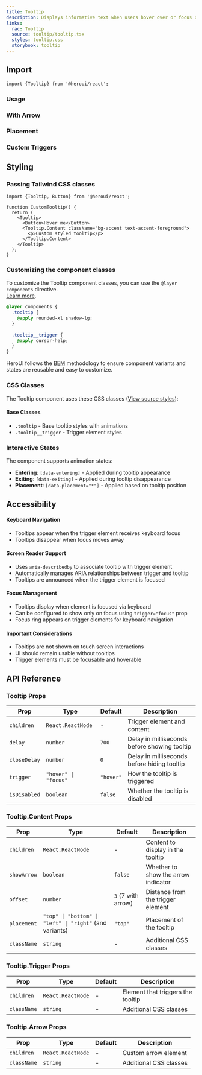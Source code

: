 ```yaml
---
title: Tooltip
description: Displays informative text when users hover over or focus on an element
links:
  rac: Tooltip
  source: tooltip/tooltip.tsx
  styles: tooltip.css
  storybook: tooltip
---
```


## Import

```tsx
import {Tooltip} from '@heroui/react';
```

### Usage

<ComponentPreview 
  name="tooltip-basic"
/>

### With Arrow

<ComponentPreview 
  name="tooltip-with-arrow"
/>

### Placement

<ComponentPreview 
  name="tooltip-placement"
/>

### Custom Triggers

<ComponentPreview 
  name="tooltip-custom-trigger"
/>

## Styling

### Passing Tailwind CSS classes

```tsx
import {Tooltip, Button} from '@heroui/react';

function CustomTooltip() {
  return (
    <Tooltip>
      <Button>Hover me</Button>
      <Tooltip.Content className="bg-accent text-accent-foreground">
        <p>Custom styled tooltip</p>
      </Tooltip.Content>
    </Tooltip>
  );
}
```

### Customizing the component classes

To customize the Tooltip component classes, you can use the `@layer components` directive.
<br/>[Learn more](https://tailwindcss.com/docs/adding-custom-styles#adding-component-classes).

```css
@layer components {
  .tooltip {
    @apply rounded-xl shadow-lg;
  }
  
  .tooltip__trigger {
    @apply cursor-help;
  }
}
```

HeroUI follows the [BEM](https://getbem.com/) methodology to ensure component variants and states are reusable and easy to customize.

### CSS Classes

The Tooltip component uses these CSS classes ([View source styles](https://github.com/heroui-inc/heroui/blob/v3/packages/styles/components/tooltip.css)):

#### Base Classes
- `.tooltip` - Base tooltip styles with animations
- `.tooltip__trigger` - Trigger element styles

### Interactive States

The component supports animation states:

- **Entering**: `[data-entering]` - Applied during tooltip appearance
- **Exiting**: `[data-exiting]` - Applied during tooltip disappearance
- **Placement**: `[data-placement="*"]` - Applied based on tooltip position

## Accessibility

#### Keyboard Navigation

- Tooltips appear when the trigger element receives keyboard focus
- Tooltips disappear when focus moves away

#### Screen Reader Support

- Uses `aria-describedby` to associate tooltip with trigger element
- Automatically manages ARIA relationships between trigger and tooltip
- Tooltips are announced when the trigger element is focused

#### Focus Management

- Tooltips display when element is focused via keyboard
- Can be configured to show only on focus using `trigger="focus"` prop
- Focus ring appears on trigger elements for keyboard navigation

#### Important Considerations

- Tooltips are not shown on touch screen interactions
- UI should remain usable without tooltips
- Trigger elements must be focusable and hoverable

## API Reference

### Tooltip Props

| Prop | Type | Default | Description |
|------|------|---------|-------------|
| `children` | `React.ReactNode` | - | Trigger element and content |
| `delay` | `number` | `700` | Delay in milliseconds before showing tooltip |
| `closeDelay` | `number` | `0` | Delay in milliseconds before hiding tooltip |
| `trigger` | `"hover" \| "focus"` | `"hover"` | How the tooltip is triggered |
| `isDisabled` | `boolean` | `false` | Whether the tooltip is disabled |

### Tooltip.Content Props

| Prop | Type | Default | Description |
|------|------|---------|-------------|
| `children` | `React.ReactNode` | - | Content to display in the tooltip |
| `showArrow` | `boolean` | `false` | Whether to show the arrow indicator |
| `offset` | `number` | `3` (7 with arrow) | Distance from the trigger element |
| `placement` | `"top" \| "bottom" \| "left" \| "right"` (and variants) | `"top"` | Placement of the tooltip |
| `className` | `string` | - | Additional CSS classes |

### Tooltip.Trigger Props

| Prop | Type | Default | Description |
|------|------|---------|-------------|
| `children` | `React.ReactNode` | - | Element that triggers the tooltip |
| `className` | `string` | - | Additional CSS classes |

### Tooltip.Arrow Props

| Prop | Type | Default | Description |
|------|------|---------|-------------|
| `children` | `React.ReactNode` | - | Custom arrow element |
| `className` | `string` | - | Additional CSS classes |